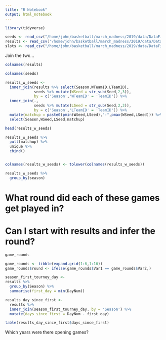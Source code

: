 ```yaml
---
title: "R Notebook"
output: html_notebook
---
```


```r
library(tidyverse)
```

```r
seeds <- read_csv("/home/john/basketball/march_madness/2019/data/DataFiles/NCAATourneySeeds.csv")
results <- read_csv("/home/john/basketball/march_madness/2019/data/DataFiles/NCAATourneyCompactResults.csv")
slots <- read_csv("/home/john/basketball/march_madness/2019/data/DataFiles/NCAATourneySlots.csv")
```

Join the two...

```r
colnames(results)
```

```r
colnames(seeds)
```


```r
results_w_seeds <- 
  inner_join(results %>% select(Season,WTeamID,LTeamID),
             seeds %>% mutate(WSeed = str_sub(Seed,2,3)),
             by = c('Season','WTeamID' = 'TeamID')) %>%
  inner_join(.,
             seeds %>% mutate(LSeed = str_sub(Seed,2,3)),
             by = c('Season','LTeamID' = 'TeamID')) %>%
  mutate(matchup = paste0(pmin(WSeed,LSeed),"-",pmax(WSeed,LSeed))) %>%
  select(Season,WSeed,LSeed,matchup)
```

```r
head(results_w_seeds)
```

```r
results_w_seeds %>%
  pull(matchup) %>%
  unique %>%
  cbind()
```

```r



```



```r
colnames(results_w_seeds) <- tolower(colnames(results_w_seeds))
```


```r
results_w_seeds %>%
  group_by(season)
```




# What round did each of these games get played in?\
# Can I start with results and infer the round?





```r
game_rounds
```

```r
game_rounds <- tibble(expand.grid(1:6,1:16))
game_rounds$round <- ifelse(game_rounds$Var1 == game_rounds$Var2,)
```


```r
season_first_tourney_day <-
results %>%
  group_by(Season) %>%
  summarise(first_day = min(DayNum))

```

```r
results_day_since_first <-
  results %>%
  inner_join(season_first_tourney_day, by = 'Season') %>%
  mutate(days_since_first = DayNum - first_day)
```

```r
table(results_day_since_first$days_since_first)
```

Which years were there opening games?

```r

```





